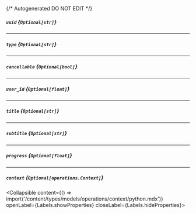 {/* Autogenerated DO NOT EDIT  */}

##### `uuid` *{`Optional[str]`}*

---
##### `type` *{`Optional[str]`}*

---
##### `cancellable` *{`Optional[bool]`}*

---
##### `user_id` *{`Optional[float]`}*

---
##### `title` *{`Optional[str]`}*

---
##### `subtitle` *{`Optional[str]`}*

---
##### `progress` *{`Optional[float]`}*

---
##### `context` *{`Optional[operations.Context]`}*
<Collapsible content={() => import('/content/types/models/operations/context/python.mdx')} openLabel={Labels.showProperties} closeLabel={Labels.hideProperties}>
</Collapsible>


